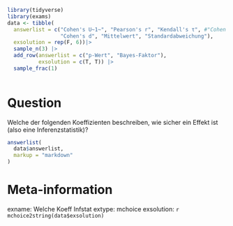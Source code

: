 ```r
library(tidyverse)
library(exams)
data <- tibble(
  answerlist = c("Cohen's U~1~", "Pearson's r", "Kendall's τ", #"Cohen's U~3~",
                 "Cohen's d", "Mittelwert", "Standardabweichung"),
  exsolution = rep(F, 6))|> 
  sample_n(3) |> 
  add_row(answerlist = c("p-Wert", "Bayes-Faktor"), 
          exsolution = c(T, T)) |> 
  sample_frac(1)
      
```

Question
========
Welche der folgenden Koeffizienten beschreiben, wie sicher ein Effekt ist (also eine Inferenzstatistik)?


```r
answerlist(
  data$answerlist,
  markup = "markdown"
)
```


Meta-information
================
exname: Welche Koeff Infstat
extype: mchoice
exsolution: `r mchoice2string(data$exsolution)`